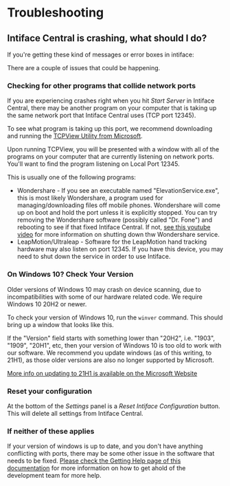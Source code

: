 
# Troubleshooting

## Intiface Central is crashing, what should I do?

If you're getting these kind of messages or error boxes in intiface:

<DocImage src="/img/intiface-central/troubleshooting/intiface-error.png" alt="Intiface Error"></DocImage>

There are a couple of issues that could be happening.

### Checking for other programs that collide network ports

If you are experiencing crashes right when you hit _Start Server_ in Intiface Central, there may be another program on your computer that is taking up the same network port that Intiface Central uses (TCP port 12345).

To see what program is taking up this port, we recommend downloading and running the [TCPView Utility from Microsoft](https://docs.microsoft.com/en-us/sysinternals/downloads/tcpview).

<DocImage src="/img/intiface-central/troubleshooting/tcpview.png" alt="TCP View"></DocImage>

Upon running TCPView, you will be presented with a window with all of the programs on your computer that are currently listening on network ports. You'll want to find the program listening on Local Port 12345.

This is usually one of the following programs:

- Wondershare - If you see an executable named "ElevationService.exe", this is most likely
  Wondershare, a program used for managing/downloading files off mobile phones. Wondershare will come up on boot and hold the port unless it is explicitly stopped. You can try removing the Wondershare software (possibly called "Dr. Fone") and rebooting to see if that fixed Intiface Central. If not, [see this youtube video](https://www.youtube.com/watch?v=eqQSFENrjeI) for more information on shutting down thw Wondershare service.
- LeapMotion/Ultraleap - Software for the LeapMotion hand tracking hardware may also listen on port
  12345. If you have this device, you may need to shut down the service in order to use Intiface.

### On Windows 10? Check Your Version

Older versions of Windows 10 may crash on device scanning, due to incompatibilities with some of our hardware related code. We require Windows 10 20H2 or newer.

To check your version of Windows 10, run the `winver` command. This should bring up a window that looks like this.

<DocImage src="/img/intiface-central/troubleshooting/winver.png" alt="Winver output"></DocImage>

If the "Version" field starts with something lower than "20H2", i.e. "1903", "1909", "20H1", etc, then your version of Windows 10 is too old to work with our software. We recommend you update windows (as of this writing, to 21H1), as those older versions are also no longer supported by Microsoft.

[More info on updating to 21H1 is available on the Microsoft Website](https://blogs.windows.com/windowsexperience/2021/05/18/how-to-get-the-windows-10-may-2021-update/)

### Reset your configuration

At the bottom of the _Settings_ panel is a _Reset Intiface Configuration_ button. This will delete all settings from Intiface Central.

### If neither of these applies

If your version of windows is up to date, and you don't have anything conflicting with ports, there may be some other issue in the software that needs to be fixed. [Please check the Getting Help page of this documentation](/docs/intiface-central/getting-help) for more information on how to get ahold of the development team for more help.